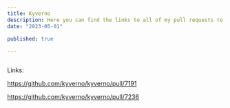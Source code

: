 ```yaml
---
title: Kyverno
description: Here you can find the links to all of my pull requests to this organization 
date: "2023-05-01"

published: true

---
```


[![]()]()

Links: 

https://github.com/kyverno/kyverno/pull/7191


https://github.com/kyverno/kyverno/pull/7236



